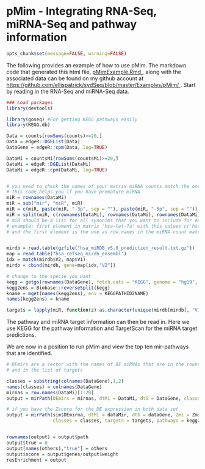 pMim - Integrating RNA-Seq, miRNA-Seq and pathway information
========================================================

```r
opts_chunk$set(message=FALSE, warning=FALSE)
```


The following provides an example of how to use pMim. The markdown code that generated this html file, <a href="https://github.com/ellispatrick/sydSeq/blob/master/Examples/pMim/pMimExample.Rmd" target="_blank"> pMimExample.Rmd </a>,  along with the associated data can be found on my github account at <a href="https://github.com/ellispatrick/sydSeq/blob/master/Examples/pMim/" target="_blank"> https://github.com/ellispatrick/sydSeq/blob/master/Examples/pMim/ </a>. Start by reading in the RNA-Seq and miRNA-Seq data.


```r
### Load packages
library(devtools)

library(goseq) #For getting KEGG pathways easily
library(KEGG.db)

Data = counts[rowSums(counts)>=20,]
Data = edgeR::DGEList(Data)
DataGene = edgeR::cpm(Data, log=TRUE)

DataMi = countsMi[rowSums(countsMi)>=20,]
DataMi = edgeR::DGEList(DataMi)
DataMi = edgeR::cpm(DataMi, log=TRUE)


# you need to check the names of your matrix miRNA counts match the one in the mirdb
# This code helps you if you have premature miRNA
miR = rownames(DataMi)
miR = sub("mir", "miR", miR)
miR = c(miR, paste(miR, "-3p", sep = ""), paste(miR, "-5p", sep = ""))
miR = split(miR, c(rownames(DataMi), rownames(DataMi), rownames(DataMi)))
# miR should be a list for all synonims that you want to include for each rowname in the miRNA count matrix
# example: first element in matrix 'hsa-let-7a' with this values c('hsa-let-7a-3p', 'hsa-let-7a-5p') 
# and the first element is the one as row.names in the miRNA count matrix


mirdb = read.table(gzfile("hsa_miRDB_v5.0_prediction_result.txt.gz"))
map = read.table("hsa_refseq_mirdb_ensembl")
idx = match(mirdb$V2, map$V1)
mirdb = cbind(mirdb, gene=map[idx,"V2"])

# change to the specie you want
kegg = getgo(rownames(DataGene), fetch.cats = "KEGG", genome = "hg19", id = "ensGene")
kegg2ens = Biobase::reverseSplit(kegg)
kname = mget(names(kegg2ens), env = KEGGPATHID2NAME)
names(kegg2ens) = kname
```

```r

targets = lapply(miR, function(z) as.character(unique(mirdb[mirdb[, "V1"] %in% z, "gene"])))

```


The pathway and miRNA target information can then be read in. Here we use KEGG for the pathway information and TargetScan for the miRNA target predictions.


We are now in a position to run pMim and view the top ten mir-pathways that are identified.

```r
# DEmirs are a vector with the names of DE miRNAs that are in the rownames of the count matrix
# and in the list of targets

classes = substring(colnames(DataGene),1,2)
names(classes) = colnames(DataGene)
mirnas = row.names(DataMi)[1:20]
output = mirPath(DEmirs = mirnas, dtMi = DataMi, dtG = DataGene, classes = classes, targets = targets, pathways = kegg2ens, fdr="bonferroni")

# if you have the Zscore for the DE expression in both data set
output = mirPath(sim$DEmirna, dtMi = dataMir, dtG = dataGene, Zmi = Zmi, Zg = Zg,
                 classes = classes, targets = targets, pathways = kegg2ens, fdr="bonferroni")


rownames(output) = output$path
output$true = 0
output[names(others),"true"] = others
output$score = output$genes/output$weight
resEnrichment = output

```

